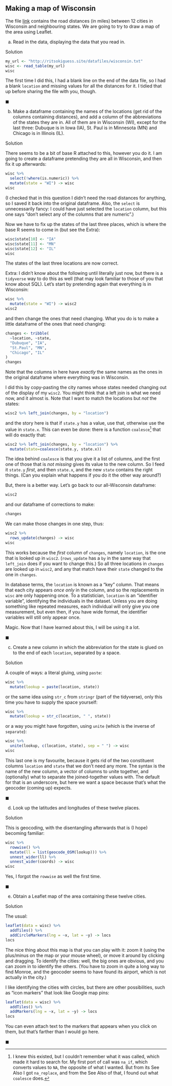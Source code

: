 ##  Making a map of Wisconsin


 The file
[link](http://ritsokiguess.site/datafiles/wisconsin.txt) contains
the road distances (in miles) between 12 cities in Wisconsin and
neighbouring states. We are going to try to draw a map of the
area using Leaflet.


(a) Read in the data, displaying
the data that you read in.


Solution


```r
my_url <- "http://ritsokiguess.site/datafiles/wisconsin.txt"
wisc <- read_table(my_url)
wisc
```

       

The first time I did this, I had a blank line on the end of the data
file, so I had a blank `location` and missing values for all
the distances for it. I tidied that up before sharing the file with
you, though.

$\blacksquare$


(b) Make a dataframe containing the names of the locations (get rid of the columns containing distances), and add a column of the abbreviations of the states they are in. All of them are in Wisconsin (WI), except for the
last three: Dubuque is in Iowa (IA), St.\ Paul is in Minnesota (MN) and Chicago
is in Illinois (IL).

Solution

There seems to be a bit of base R attached to this, however you do it. I am going to create a dataframe pretending they are all in Wisconsin, and then fix it up afterwards:

```r
wisc %>% 
  select(!where(is.numeric)) %>% 
  mutate(state = "WI") -> wisc
wisc
```

(I checked that in this question I didn't need the road distances for anything, so I saved it back into the original dataframe. Also, the `select` is unnecessarily fancy: I could have just selected the `location` column, but this one says "don't select any of the columns that are numeric".) 

Now we have to fix up the states of the last three places, which is where the base R seems to come in (but see the Extra):

```r
wisc$state[10] <- "IA"
wisc$state[11] <- "MN"
wisc$state[12] <- "IL"
wisc
```

The states of the last three locations are now correct.

Extra: I didn't know about the following until literally just now, but there is a `tidyverse` way to do this as well (that may look familiar to those of you that know about SQL). Let's start by pretending again that everything is in Wisconsin:

```r
wisc %>% 
  mutate(state = "WI") -> wisc2
wisc2
```

and then change the ones that need changing. What you do is to make a little dataframe of the ones that need changing:

```r
changes <- tribble(
  ~location, ~state,
  "Dubuque", "IA",
  "St.Paul", "MN",
  "Chicago", "IL"
)
changes
```

Note that the columns in here have *exactly* the same names as the ones in the original dataframe where everything was in Wisconsin. 


I did this by copy-pasting the city names whose states needed changing out of the display of my `wisc2`. You might think that a left join is what we need now, and it almost is. Note that I want to match the locations but *not* the states:

```r
wisc2 %>% left_join(changes, by = "location")
```

and the story here is that if `state.y` has a value, use that, otherwise use  the value in `state.x`. This can even be done: there is a function `coalesce`^[I knew this existed, but I couldn't remember what it was called, which made it hard to search for. My first port of call was `na_if`, which converts values to `NA`, the opposite of what I wanted. But from its See Also I got `na_replace`, and from the See Also of that, I found out what `coalesce` does.]  that will do exactly that:


```r
wisc2 %>% left_join(changes, by = "location") %>% 
  mutate(state=coalesce(state.y, state.x))
```

The idea behind `coalesce` is that you give it a list of columns, and the first one of those that is *not missing* gives its value to the new column. So I feed it `state.y` *first*, and then `state.x`, and the new `state` contains the right things. (Can you explain what happens if you do it the other way around?)

But, there is a better way. Let's go back to our all-Wisconsin dataframe:

```r
wisc2
```

and our dataframe of corrections to make:

```r
changes
```

We can make those changes in one step, thus:

```r
wisc2 %>% 
  rows_update(changes) -> wisc
wisc
```

This works because the *first* column of `changes`, namely `location`, is the one that is looked up in `wisc2`. (`rows_update` has a `by` in the same way that `left_join` does if you want to change this.) So all three locations in `changes` are looked up in `wisc2`, and any that match have their `state` changed to the one in `changes`.

In database terms, the `location` is known as a "key" column. That means that each city appears *once only* in the column, and so the replacements in `wisc` are only happening once. To a statistician, `location` is an "identifier variable", identifying the individuals in the dataset. Unless you are doing something like repeated measures, each individual will only give you one measurement, but even then, if you have wide format, the identifier variables will still only appear once.

Magic. Now that I have learned about this, I will be using it a lot.

$\blacksquare$

(c) Create a new column in which the abbreviation for the state is glued on to the end of each `location`, separated by a space.

Solution

A couple of ways: a literal gluing, using `paste`:

```r
wisc %>% 
  mutate(lookup = paste(location, state))
```

or the same idea using `str_c` from `stringr` (part of the tidyverse), only this time you have to supply the space yourself:

```r
wisc %>% 
  mutate(lookup = str_c(location, " ", state))
```

or a way you might have forgotten, using `unite` (which is the inverse of `separate`):

```r
wisc %>% 
  unite(lookup, c(location, state), sep = " ") -> wisc
wisc
```

This last one is my favourite, because it gets rid of the two constituent columns `location` and `state` that we don't need any more. The syntax is the name of the new column, a vector of columns to unite together, and (optionally) what to separate the joined-together values with. The default for that is an underscore, but here we want a space because that's what the geocoder (coming up) expects.

$\blacksquare$

(d) Look up the latitudes and longitudes of these twelve places.

Solution

This is geocoding, with the disentangling afterwards that is (I hope) becoming familiar:

```r
wisc %>% 
  rowwise() %>% 
  mutate(ll = list(geocode_OSM(lookup))) %>% 
  unnest_wider(ll) %>% 
  unnest_wider(coords) -> wisc
wisc
```

Yes, I forgot the `rowwise` as well the first time.

$\blacksquare$

(e) Obtain a Leaflet map of the area containing these
twelve cities. 
 
Solution

The usual:

```r
leaflet(data = wisc) %>% 
  addTiles() %>% 
  addCircleMarkers(lng = ~x, lat = ~y) -> locs
locs
```

The nice thing about this map is that you can play with it: zoom it (using the plus/minus on the map or your mouse wheel), or move it around by clicking and dragging. To identify the cities: well, the big ones are obvious, and you can zoom in to identify the others. (You have to zoom in quite a long way to find Monroe, and the geocoder seems to have found its airport, which is not actually in the city.)

I like identifying the cities with circles, but there are other possibilities, such as "icon markers" that look like Google map pins:

```r
leaflet(data = wisc) %>% 
  addTiles() %>% 
  addMarkers(lng = ~x, lat = ~y) -> locs
locs
```

You can even attach text to the markers that appears when you click on them, but that's farther than I would go here.


$\blacksquare$


